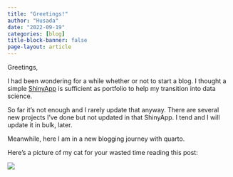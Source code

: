 ```yaml
---
title: "Greetings!"
author: "Husada"
date: "2022-09-19"
categories: [blog]
title-block-banner: false
page-layout: article
---
```


Greetings,

I had been wondering for a while whether or not to start a blog. I thought a simple [ShinyApp](https://8k2lvx-sasmito0yudha-husada.shinyapps.io/syh_cv/ "my portfolio") is sufficient as portfolio to help my transition into data science.

So far it's not enough and I rarely update that anyway. There are several new projects I've done but not updated in that ShinyApp. I tend and I will update it in bulk, later.

Meanwhile, here I am in a new blogging journey with quarto.

Here's a picture of my cat for your wasted time reading this post:

![](bleki.jpg){fig-align="center"}
